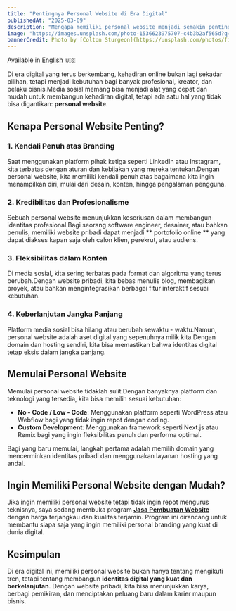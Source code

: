 ```yaml
---
title: "Pentingnya Personal Website di Era Digital"
publishedAt: "2025-03-09"
description: "Mengapa memiliki personal website menjadi semakin penting di era digital dan bagaimana hal ini bisa membantu personal branding."
image: "https://images.unsplash.com/photo-1536623975707-c4b3b2af565d?q=80&w=2940&auto=format&fit=crop&ixlib=rb-4.0.3&ixid=M3wxMjA3fDB8MHxwaG90by1wYWdlfHx8fGVufDB8fHx8fA%3D%3D"
bannerCredit: Photo by [Colton Sturgeon](https://unsplash.com/photos/five-black-rocks-6KkYYqTEDwQ)
---
```


Available in [English](/blog/personal-website) 🇺🇸

Di era digital yang terus berkembang, kehadiran online bukan lagi sekadar pilihan, tetapi menjadi kebutuhan bagi banyak profesional, kreator, dan pelaku bisnis.Media sosial memang bisa menjadi alat yang cepat dan mudah untuk membangun kehadiran digital, tetapi ada satu hal yang tidak bisa digantikan: **personal website**.

## Kenapa Personal Website Penting?

### 1. Kendali Penuh atas Branding

Saat menggunakan platform pihak ketiga seperti LinkedIn atau Instagram, kita terbatas dengan aturan dan kebijakan yang mereka tentukan.Dengan personal website, kita memiliki kendali penuh atas bagaimana kita ingin menampilkan diri, mulai dari desain, konten, hingga pengalaman pengguna.

### 2. Kredibilitas dan Profesionalisme

Sebuah personal website menunjukkan keseriusan dalam membangun identitas profesional.Bagi seorang software engineer, desainer, atau bahkan penulis, memiliki website pribadi dapat menjadi ** portofolio online ** yang dapat diakses kapan saja oleh calon klien, perekrut, atau audiens.

### 3. Fleksibilitas dalam Konten

Di media sosial, kita sering terbatas pada format dan algoritma yang terus berubah.Dengan website pribadi, kita bebas menulis blog, membagikan proyek, atau bahkan mengintegrasikan berbagai fitur interaktif sesuai kebutuhan.

### 4. Keberlanjutan Jangka Panjang

Platform media sosial bisa hilang atau berubah sewaktu - waktu.Namun, personal website adalah aset digital yang sepenuhnya milik kita.Dengan domain dan hosting sendiri, kita bisa memastikan bahwa identitas digital tetap eksis dalam jangka panjang.

## Memulai Personal Website

Memulai personal website tidaklah sulit.Dengan banyaknya platform dan teknologi yang tersedia, kita bisa memilih sesuai kebutuhan:

- **No - Code / Low - Code**: Menggunakan platform seperti WordPress atau Webflow bagi yang tidak ingin repot dengan coding.
- **Custom Development**: Menggunakan framework seperti Next.js atau Remix bagi yang ingin fleksibilitas penuh dan performa optimal.

Bagi yang baru memulai, langkah pertama adalah memilih domain yang mencerminkan identitas pribadi dan menggunakan layanan hosting yang andal.

## Ingin Memiliki Personal Website dengan Mudah?

Jika ingin memiliki personal website tetapi tidak ingin repot mengurus teknisnya, saya sedang membuka program **[Jasa Pembuatan Website](https://www.ommiputera.me/posts/jasa-pembuatan-website)** dengan harga terjangkau dan kualitas terjamin. Program ini dirancang untuk membantu siapa saja yang ingin memiliki personal branding yang kuat di dunia digital.

## Kesimpulan

Di era digital ini, memiliki personal website bukan hanya tentang mengikuti tren, tetapi tentang membangun **identitas digital yang kuat dan berkelanjutan**. Dengan website pribadi, kita bisa menunjukkan karya, berbagi pemikiran, dan menciptakan peluang baru dalam karier maupun bisnis.
